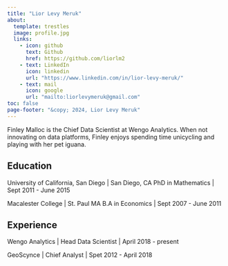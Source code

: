 ```yaml
---
title: "Lior Levy Meruk"
about:
  template: trestles
  image: profile.jpg
  links:
    - icon: github
      text: Github
      href: https://github.com/liorlm2
    - text: LinkedIn
      icon: linkedin
      url: "https://www.linkedin.com/in/lior-levy-meruk/"
    - text: mail
      icon: google
      url: "mailto:liorlevymeruk@gmail.com"
toc: false
page-footer: "&copy; 2024, Lior Levy Meruk"
---
```


Finley Malloc is the Chief Data Scientist at Wengo Analytics. When not innovating on data platforms, Finley enjoys spending time unicycling and playing with her pet iguana.

## Education

University of California, San Diego \| San Diego, CA PhD in Mathematics \| Sept 2011 - June 2015

Macalester College \| St. Paul MA B.A in Economics \| Sept 2007 - June 2011

## Experience

Wengo Analytics \| Head Data Scientist \| April 2018 - present

GeoScynce \| Chief Analyst \| Spet 2012 - April 2018
